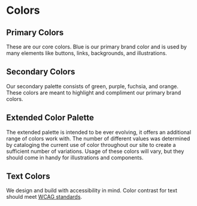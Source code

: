
<Meta title="Design Tokens/Colors" />

# Colors

## Primary Colors

These are our core colors. Blue is our primary brand color and is used by many elements like buttons, links, backgrounds, and illustrations.

<ColorPalette>
  <ColorItem title="$primary-brand" colors={[brandTokens.primaryBrand]} />
  <ColorItem
    title="$primary-brand-darker"
    colors={[brandTokens.primaryBrandDarker]}
  />
  <ColorItem title="$gray-lighter" colors={[brandTokens.grayLighter]} />
</ColorPalette>

## Secondary Colors

Our secondary palette consists of green, purple, fuchsia, and orange. These colors are meant to highlight and compliment our primary brand colors.

<ColorPalette>
  <ColorItem title="$green" colors={[brandTokens.green]} />
  <ColorItem title="$purple" colors={[brandTokens.purple]} />
  <ColorItem title="$fuchsia" colors={[brandTokens.fuchsia]} />
  <ColorItem title="$orange" colors={[brandTokens.orange]} />
</ColorPalette>

## Extended Color Palette

The extended palette is intended to be ever evolving, it offers an additional range of colors work with. The number of different values was determined by cataloging the current use of color throughout our site to create a sufficient number of variations. Usage of these colors will vary, but they should come in handy for illustrations and components.

<ColorPalette>
  <ColorItem
    title="$primary-brand-lighter"
    subtitle="Accessible on -darker colors."
    colors={[brandTokens.primaryBrandLighter]}
  />
  <ColorItem
    title="$primary-brand-light"
    colors={[brandTokens.primaryBrandLight]}
  />
  <ColorItem
    title="$primary-brand"
    subtitle="Accessible with white."
    colors={[brandTokens.primaryBrand]}
  />
  <ColorItem
    title="$primary-brand-dark"
    subtitle="Accessible with white."
    colors={[brandTokens.primaryBrandDark]}
  />
  <ColorItem
    title="$primary-brand-darker"
    subtitle="Accessible with white."
    colors={[brandTokens.primaryBrandDarker]}
  />
  <ColorItem
    title="$green-lighter"
    subtitle="Accessible on -darker colors."
    colors={[brandTokens.greenLighter]}
  />
  <ColorItem title="$green-light" colors={[brandTokens.greenLight]} />
  <ColorItem
    title="$green"
    subtitle="Accessible with white."
    colors={[brandTokens.green]}
  />
  <ColorItem
    title="$green-dark"
    subtitle="Accessible with white."
    colors={[brandTokens.greenDark]}
  />
  <ColorItem
    title="$green-darker"
    subtitle="Accessible with white."
    colors={[brandTokens.greenDarker]}
  />
  <ColorItem
    title="$purple-lighter"
    subtitle="Accessible on -darker colors."
    colors={[brandTokens.purpleLighter]}
  />
  <ColorItem title="$purple-light" colors={[brandTokens.purpleLight]} />
  <ColorItem
    title="$purple"
    subtitle="Accessible with white."
    colors={[brandTokens.purple]}
  />
  <ColorItem
    title="$purple-dark"
    subtitle="Accessible with white."
    colors={[brandTokens.purpleDark]}
  />
  <ColorItem
    title="$purple-darker"
    subtitle="Accessible with white."
    colors={[brandTokens.purpleDarker]}
  />
  <ColorItem
    title="$fuchsia-lighter"
    subtitle="Accessible on -darker colors."
    colors={[brandTokens.fuchsiaLighter]}
  />
  <ColorItem title="$fuchsia-light" colors={[brandTokens.fuchsiaLight]} />
  <ColorItem
    title="$fuchsia"
    subtitle="Accessible with white."
    colors={[brandTokens.fuchsia]}
  />
  <ColorItem
    title="$fuchsia-dark"
    subtitle="Accessible with white."
    colors={[brandTokens.fuchsiaDark]}
  />
  <ColorItem
    title="$fuchsia-darker"
    subtitle="Accessible with white."
    colors={[brandTokens.fuchsiaDarker]}
  />
  <ColorItem
    title="$orange-lighter"
    subtitle="Accessible on -darker colors."
    colors={[brandTokens.orangeLighter]}
  />
  <ColorItem title="$orange-light" colors={[brandTokens.orangeLight]} />
  <ColorItem title="$orange" colors={[brandTokens.orange]} />
  <ColorItem
    title="$orange-dark"
    subtitle="Accessible with white."
    colors={[brandTokens.orangeDark]}
  />
  <ColorItem
    title="$orange-darker"
    subtitle="Accessible with white."
    colors={[brandTokens.orangeDarker]}
  />
  <ColorItem
    title="$gray-lighter"
    subtitle="Accessible on -darker colors."
    colors={[brandTokens.grayLighter]}
  />
  <ColorItem title="$gray-light" colors={[brandTokens.grayLight]} />
  <ColorItem title="$gray" colors={[brandTokens.gray]} />
  <ColorItem
    title="$gray-dark"
    subtitle="Accessible with white."
    colors={[brandTokens.grayDark]}
  />
  <ColorItem
    title="$gray-darker"
    subtitle="Accessible with white."
    colors={[brandTokens.grayDarker]}
  />
</ColorPalette>

## Text Colors

We design and build with accessibility in mind. Color contrast for text should meet [WCAG standards](https://webaim.org/resources/contrastchecker/).

<ColorPalette>
  <ColorItem
    title="$text-dark"
    subtitle="Accessible on white and lightest gray."
    colors={[brandTokens.textDark]}
  />
  <ColorItem
    title="$text-light"
    subtitle="Accessible on primary brand color."
    colors={[brandTokens.textLight]}
  />
  <ColorItem
    title="$text-light-emphasis"
    subtitle="Accessible on primary brand color, useful for buttons and headings."
    colors={[brandTokens.textLightEmphasis]}
  />
  <ColorItem
    title="$text-action"
    subtitle="Accessible on white and lighter-gray."
    colors={[brandTokens.textAction]}
  />
</ColorPalette>
